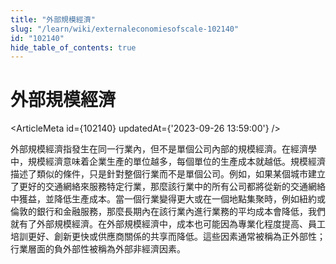 ```yaml
---
title: "外部規模經濟"
slug: "/learn/wiki/externaleconomiesofscale-102140"
id: "102140"
hide_table_of_contents: true
---
```



# 外部規模經濟

<ArticleMeta id={102140} updatedAt={'2023-09-26 13:59:00'} />
<div className='border-solid border-b border-t-0 my-4 border-[var(--ifm-color-gray-300)]' />

外部規模經濟指發生在同一行業內，但不是單個公司內部的規模經濟。在經濟學中，規模經濟意味着企業生產的單位越多，每個單位的生產成本就越低。規模經濟描述了類似的條件，只是針對整個行業而不是單個公司。例如，如果某個城市建立了更好的交通網絡來服務特定行業，那麼該行業中的所有公司都將從新的交通網絡中獲益，並降低生產成本。當一個行業變得更大或在一個地點集聚時，例如紐約或倫敦的銀行和金融服務，那麼長期內在該行業內進行業務的平均成本會降低，我們就有了外部規模經濟。在外部規模經濟中，成本也可能因為專業化程度提高、員工培訓更好、創新更快或供應商關係的共享而降低。這些因素通常被稱為正外部性；行業層面的負外部性被稱為外部非經濟因素。
